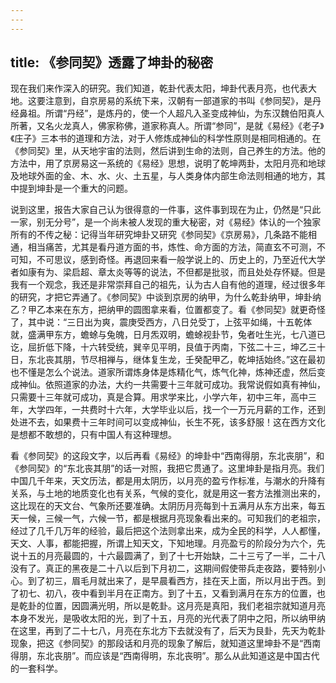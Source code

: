 ```yaml
---
---
---
```

title: 《参同契》透露了坤卦的秘密
---




现在我们来作深入的研究。我们知道，乾卦代表太阳，坤卦代表月亮，也代表大地。这要注意到，自京房易的系统下来，汉朝有一部道家的书叫《参同契》，是丹经鼻祖。所谓“丹经”，是炼丹的，使一个人超凡入圣变成神仙，为东汉魏伯阳真人所著，又名火龙真人，佛家称佛，道家称真人。所谓“参同”，是就《易经》《老子》《庄子》三本书的道理和方法，对于人修炼成神仙的科学性原则是相同相通的。在《参同契》里，从天地宇宙的法则，然后讲到生命的法则，自己养生的方法。他的方法中，用了京房易这一系统的《易经》思想，说明了乾坤两卦，太阳月亮和地球及地球外面的金、木、水、火、土五星，与人类身体内部生命法则相通的地方，其中提到坤卦是一个重大的问题。

说到这里，报告大家自己认为很得意的一件事，这件事到现在为止，仍然是“只此一家，别无分号”，是一个尚未被人发现的重大秘密，对《易经》体认的一个独家所有的不传之秘：记得当年研究坤卦又研究《参同契》《京房易》，几条路不能相通，相当痛苦，尤其是看丹道方面的书，炼性、命方面的方法，简直玄不可测，不可知，不可思议，感到奇怪。再退回来看一般学说上的、历史上的，乃至近代大学者如康有为、梁启超、章太炎等等的说法，不但都是批驳，而且处处存怀疑。但是我有一个观念，我还是非常崇拜自己的祖先，认为古人自有他的道理，经过很多年的研究，才把它弄通了。《参同契》中谈到京房的纳甲，为什么乾卦纳甲，坤卦纳乙？甲乙本来在东方，把纳甲的圆图拿来看，位置都变了。看《参同契》就更奇怪了，其中说：“三日出为爽，震庚受西方，八日兑受丁，上弦平如绳，十五乾体就，盛满甲东方，蟾蜍与兔魄，日月炁双明，蟾蜍视卦节，兔者吐生光，七八道已讫，屈折低下降，十六转受统，巽辛见平明，艮值于丙南，下弦二十三，坤乙三十日，东北丧其朋，节尽相禅与，继体复生龙，壬癸配甲乙，乾坤括始终。”这在最初也不懂是怎么个说法。道家所谓炼身体是炼精化气，炼气化神，炼神还虚，然后变成神仙。依照道家的办法，大约一共需要十三年就可成功。我常说假如真有神仙，只需要十三年就可成功，真是合算。用求学来比，小学六年，初中三年，高中三年，大学四年，一共费时十六年，大学毕业以后，找一个一万元月薪的工作，还到处进不去，如果费十三年时间可以变成神仙，长生不死，该多舒服！这在西方文化是想都不敢想的，只有中国人有这种理想。

看《参同契》的这段文字，以后再看《易经》的坤卦中“西南得朋，东北丧朋”，和《参同契》的“东北丧其朋”的话一对照，我把它贯通了。这里坤卦是指月亮。我们中国几千年来，天文历法，都是用太阴历，以月亮的盈亏作标准，与潮水的升降有关系，与土地的地质变化也有关系，气候的变化，就是用这一套方法推测出来的，这比现在的天文台、气象所还要准确。太阴历月亮每到十五满月从东方出来，每五天一候，三候一气，六候一节，都是根据月亮现象看出来的。可知我们的老祖宗，经过了几千几万年的经验，最后把这个法则拿出来，成为全民的科学，人人都懂，天文、人事，都能把握，所谓上知天文，下知地理。月亮盈亏的阶段分为六个，先说十五的月亮最圆的，十六最圆满了，到了十七开始缺，二十三亏了一半，二十八没有了。真正的黑夜是二十八以后到下月初二，这期间假使带兵走夜路，要特别小心。到了初三，眉毛月就出来了，是早晨看西方，挂在天上面，所以月出于西。到了初七、初八，夜中看到半月在正南方。到了十五，又看到满月在东方的位置，也是乾卦的位置，因圆满光明，所以是乾卦。这月亮是真阳，我们老祖宗就知道月亮本身不发光，是吸收太阳的光，到了十五，月亮的光代表了阴中之阳，所以纳甲纳在这里，再到了二十七八，月亮在东北方下去就没有了，后天为艮卦，先天为乾卦现象，把这《参同契》的那段话和月亮的现象了解后，就知道这里坤卦不是“西南得朋，东北丧朋”。而应该是“西南得明，东北丧明”。那么从此知道这是中国古代的一套科学。